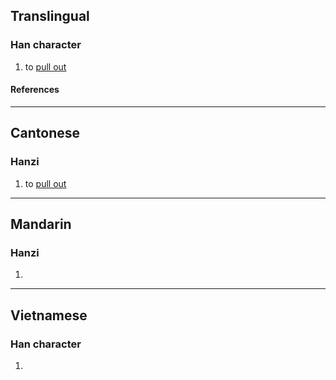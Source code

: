 {{character info/new}}
==Translingual==

===Han character===
{{Han char|rn=64|rad=手|as=04|sn=7|four=58027|canj=QOIN|ids=⿰扌今}}

# {{lb|zh|Cantonese}} to [[pull out]]

====References====
{{Han ref|kx=0419.010|dkj=11836|dj=0765.230|hdz=31840.060|uh=6272}}

----

==Cantonese==

===Hanzi===
{{yue-hanzi|jyut=[[ngam4]]|y=ngam4}}

# to [[pull out]]

----

==Mandarin==

===Hanzi===
{{cmn-hanzi|pin=[[qián]] ([[qian2]]), [[pān]] ([[pan1]])|wg=ch'ien<sup>2</sup>, p'an<sup>1</sup>}}

# {{rfdef|cmn|sort=手04}}

----

==Vietnamese==

===Han character===
{{vi-readings|rs=手04|reading=cầm}}

# {{rfdef|vi|sort=手04}}